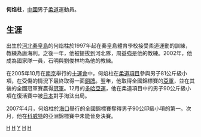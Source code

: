 '''何焰柱'''{{BD|1982年|1月5日|catIdx=H何}}，[[中華人民共和國|中國]]男子[[柔道|柔道]]運動員。

==生涯== 
出生於[[河北|河北]][[秦皇島|秦皇島]]的何焰柱於1997年起在秦皇島體育學校接受柔道運動的訓練，教練為唐海利。之後一年，他被提拔到河北隊，周益強是他的教練。2002年，他成為國家隊一員，石明與劉俊林均為他的教練。

在2005年10月在[[南京|南京]]舉行的[[十運會|十運會]]中，何焰柱在[[中華人民共和國第十屆全運會柔道比賽|柔道項目]]參與男子81公斤級小項，在受傷的情況下最終取得一面[[銅牌|銅牌]]。翌年，他取得全國錦標賽的[[亞軍|亞軍]]，並在其後的全國冠軍賽贏得[[冠軍|冠軍]]。12月的[[2006年亞洲運動會|多哈亞運]]，他在柔道項目中的男子90公斤級小項在復活賽中被[[日本|日本]]對手淘汰出局。

2007年4月，何焰柱於[[海口|海口]]舉行的全國錦標賽奪得男子90公印級小項的第一。次月，他在[[科威特|科威特]]的亞洲錦標賽中未能晉身決賽。

[[Category:中國柔道運動員|H]]
[[Category:秦皇岛人|H]]
[[Category:何姓|Y]]
[[Category:中国奥运柔道运动员|H]]
[[Category:2008年夏季奧林匹克運動會柔道運動員|H]]

{{China-sport-bio-stub}}